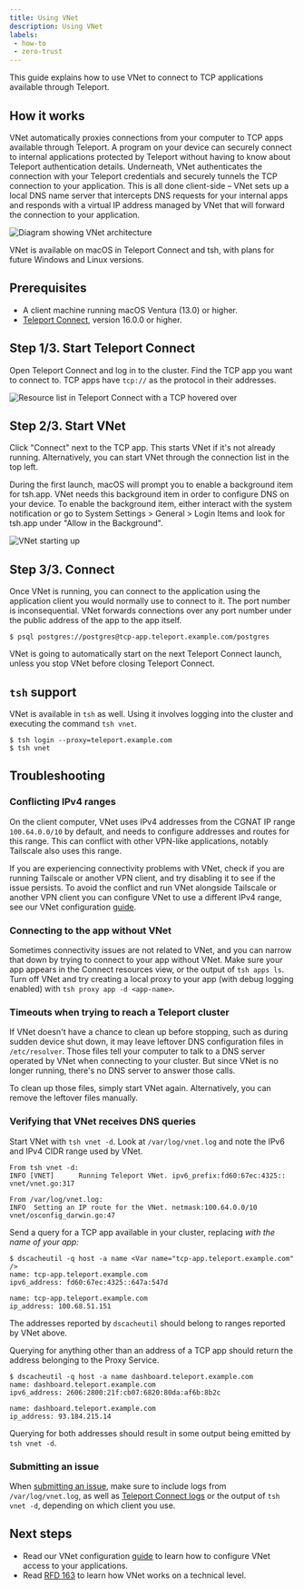 ```yaml
---
title: Using VNet
description: Using VNet
labels:
 - how-to
 - zero-trust
---
```


This guide explains how to use VNet to connect to TCP applications available through Teleport.

## How it works

VNet automatically proxies connections from your computer to TCP apps available
through Teleport.
A program on your device can securely connect to internal applications protected
by Teleport without having to know about Teleport authentication details.
Underneath, VNet authenticates the connection with your Teleport credentials and
securely tunnels the TCP connection to your application.
This is all done client-side – VNet sets up a local DNS name server that
intercepts DNS requests for your internal apps and responds with a virtual IP
address managed by VNet that will forward the connection to your application.

![Diagram showing VNet architecture](../../img/vnet/how-it-works.svg)

VNet is available on macOS in Teleport Connect and tsh, with plans for future Windows and Linux
versions.

## Prerequisites

- A client machine running macOS Ventura (13.0) or higher.
- [Teleport Connect](teleport-connect.mdx), version 16.0.0 or higher.

## Step 1/3. Start Teleport Connect

Open Teleport Connect and log in to the cluster. Find the TCP app you want to connect to. TCP apps
have `tcp://` as the protocol in their addresses.

![Resource list in Teleport Connect with a TCP hovered over](../../img/use-teleport/vnet-resources-list@2x.png)

## Step 2/3. Start VNet

Click "Connect" next to the TCP app. This starts VNet if it's not already running. Alternatively,
you can start VNet through the connection list in the top left.

During the first launch, macOS will prompt you to enable a background item for tsh.app. VNet needs
this background item in order to configure DNS on your device. To enable the background item, either
interact with the system notification or go to System Settings > General > Login Items and look for
tsh.app under "Allow in the Background".

![VNet starting up](../../img/use-teleport/vnet-starting@2x.png)

## Step 3/3. Connect

Once VNet is running, you can connect to the application using the application client you would
normally use to connect to it. The port number is inconsequential. VNet forwards connections over
any port number under the public address of the app to the app itself.

```code
$ psql postgres://postgres@tcp-app.teleport.example.com/postgres
```

VNet is going to automatically start on the next Teleport Connect launch, unless you stop VNet
before closing Teleport Connect.

## `tsh` support

VNet is available in `tsh` as well. Using it involves logging into the cluster and executing the
command `tsh vnet`.

```code
$ tsh login --proxy=teleport.example.com
$ tsh vnet
```

## Troubleshooting

### Conflicting IPv4 ranges

On the client computer, VNet uses IPv4 addresses from the CGNAT IP range `100.64.0.0/10` by
default, and needs to configure addresses and routes for this range.
This can conflict with other VPN-like applications, notably Tailscale also uses
this range.

If you are experiencing connectivity problems with VNet, check if you are
running Tailscale or another VPN client, and try disabling it to see if the
issue persists.
To avoid the conflict and run VNet alongside Tailscale or another VPN client you
can configure VNet to use a different IPv4 range, see our VNet configuration
[guide](../enroll-resources/application-access/guides/vnet.mdx#configuring-ipv4-cidr-range).

### Connecting to the app without VNet

Sometimes connectivity issues are not related to VNet, and you can narrow that down by trying to
connect to your app without VNet. Make sure your app appears in the Connect resources view, or the
output of `tsh apps ls`. Turn off VNet and try creating a local proxy to your app (with debug
logging enabled) with `tsh proxy app -d <app-name>`.

### Timeouts when trying to reach a Teleport cluster

If VNet doesn't have a chance to clean up before stopping, such as during sudden device shut down,
it may leave leftover DNS configuration files in `/etc/resolver`. Those files tell your computer to
talk to a DNS server operated by VNet when connecting to your cluster. But since VNet is no longer
running, there's no DNS server to answer those calls.

To clean up those files, simply start VNet again. Alternatively, you can remove the leftover files
manually.

### Verifying that VNet receives DNS queries

Start VNet with `tsh vnet -d`. Look at `/var/log/vnet.log` and note the IPv6 and IPv4 CIDR range used by VNet.

```code
From tsh vnet -d:
INFO [VNET]      Running Teleport VNet. ipv6_prefix:fd60:67ec:4325:: vnet/vnet.go:317

From /var/log/vnet.log:
INFO  Setting an IP route for the VNet. netmask:100.64.0.0/10 vnet/osconfig_darwin.go:47
```

Send a query for a TCP app available in your cluster, replacing <Var
name="tcp-app.teleport.example.com" /> with the name of your app:

```code
$ dscacheutil -q host -a name <Var name="tcp-app.teleport.example.com" />
name: tcp-app.teleport.example.com
ipv6_address: fd60:67ec:4325::647a:547d

name: tcp-app.teleport.example.com
ip_address: 100.68.51.151
```

The addresses reported by `dscacheutil` should belong to ranges reported by VNet above.

Querying for anything other than an address of a TCP app should return the address belonging to the
Proxy Service.

```code
$ dscacheutil -q host -a name dashboard.teleport.example.com
name: dashboard.teleport.example.com
ipv6_address: 2606:2800:21f:cb07:6820:80da:af6b:8b2c

name: dashboard.teleport.example.com
ip_address: 93.184.215.14
```

Querying for both addresses should result in some output being emitted by `tsh vnet -d`.

### Submitting an issue

When [submitting an
issue](https://github.com/gravitational/teleport/issues/new?assignees=&labels=bug,vnet&template=bug_report.md),
make sure to include logs from `/var/log/vnet.log`, as well as [Teleport Connect
logs](teleport-connect.mdx#submitting-an-issue) or the output of `tsh vnet -d`, depending on which
client you use.

## Next steps

- Read our VNet configuration [guide](../enroll-resources/application-access/guides/vnet.mdx)
  to learn how to configure VNet access to your applications.
- Read [RFD 163](https://github.com/gravitational/teleport/blob/master/rfd/0163-vnet.md) to learn how VNet works on a technical level.
